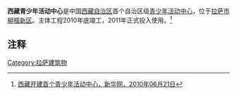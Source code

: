'''西藏青少年活动中心'''是中国[[西藏自治区|西藏自治区]]首个自治区级[[青少年活动中心|青少年活动中心]]，位于[[拉萨市|拉萨市]][[柳梧新区|柳梧新区]]。主体工程2010年底竣工，2011年正式投入使用。<ref>[http://news.xinhuanet.com/local/2010-06/21/c_12243878.htm 西藏开建首个青少年活动中心，新华网，2010年06月21日]{{Dead link|date=2018年6月 |bot=InternetArchiveBot |fix-attempted=no }}</ref>

==注释==
{{reflist}}
{{拉萨地标}}

[[Category:拉萨建筑物|Category:拉萨建筑物]]